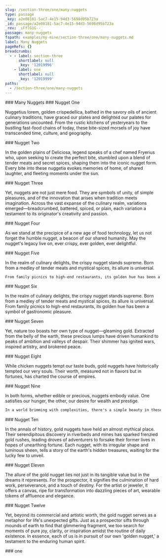 ```yaml
---
slug: /section-three/one/many-nuggets
type: passage
_key: a2e08181-5ac7-4e15-94d3-5698d95b723a
_id: passage/a2e08181-5ac7-4e15-94d3-5698d95b723a
_rev: _iFflG1G--_
passage: many-nuggets
fspath: examples/my-mine/section-three/one/many-nuggets.md
label: Many Nuggets
pageRefs: {}
breadcrumbs:
  - - label: section-three
      shortlabel: null
      _key: '12019996'
    - label: one
      shortlabel: null
      _key: '12019999'
paths:
  - /section-three/one/many-nuggets
---
```


<NuggetArea>
<Passage slug="/section-three/one/many-nuggets" type="passage" _key="a2e08181-5ac7-4e15-94d3-5698d95b723a" _id="passage/a2e08181-5ac7-4e15-94d3-5698d95b723a" _rev="_iFflG1G--_" passage="many-nuggets" fspath="examples/my-mine/section-three/one/many-nuggets.md" label="Many Nuggets" paths="/section-three/one/many-nuggets">
<NuggetBody>
### Many Nuggets

</NuggetBody>
<Breadcrumbs>
<Crumbs>
<Crumb _key="12019996" label="section-three" /><Crumb _key="12019999" label="one" />
</Crumbs>
</Breadcrumbs>
</Passage>

<NuggetsInbound>
</NuggetsInbound>
<NuggetsOutbound>
<Nugget direction="outbound" type="nugget" _key="5ab7e204-c630-4929-8e80-e44dc81e8c4a" _id="nugget/5ab7e204-c630-4929-8e80-e44dc81e8c4a" _rev="_iFflG1G--A" order="1" fspath="examples/my-mine/section-three/one/many-nuggets/nug01.md" label="Nugget One" paths="/section-three/one/many-nuggets/nugget-one" slug="/section-three/one/many-nuggets/nugget-one">
<NuggetBody>
### Nugget One

Nuggetius lorem, golden crispedellica, bathed in the savory oils of ancient culinary traditions, have graced our plates and delighted our palates for generations uncounted. From the rustic kitchens of yesteryears to the bustling fast-food chains of today, these bite-sized morsels of joy have transcended time, culture, and geography.

</NuggetBody>
</Nugget>

<Nugget direction="outbound" type="nugget" _key="16d61f24-52a5-4126-9b85-e37a4a6054e2" _id="nugget/16d61f24-52a5-4126-9b85-e37a4a6054e2" _rev="_iFflG1K---" order="2" fspath="examples/my-mine/section-three/one/many-nuggets/nug02.md" label="Nugget Two" paths="/section-three/one/many-nuggets/nugget-two" slug="/section-three/one/many-nuggets/nugget-two">
<NuggetBody>
### Nugget Two

In the golden plains of Deliciosa, legend speaks of a chef named Fryerius who, upon seeking to create the perfect bite, stumbled upon a blend of tender meats and secret spices, shaping them into the iconic nugget form. Every bite into these nuggetia evokes memories of home, of shared laughter, and fleeting moments under the sun.

</NuggetBody>
</Nugget>

<Nugget direction="outbound" type="nugget" _key="46fd6cf8-0648-4e7a-91fb-a3987aeda55f" _id="nugget/46fd6cf8-0648-4e7a-91fb-a3987aeda55f" _rev="_iFflG1K--_" order="3" fspath="examples/my-mine/section-three/one/many-nuggets/nug03.md" label="Nugget Three" paths="/section-three/one/many-nuggets/nugget-three" slug="/section-three/one/many-nuggets/nugget-three">
<NuggetBody>
### Nugget Three

Yet, nuggets are not just mere food. They are symbols of unity, of simple pleasures, and of the innovation that arises when tradition meets imagination. Across the vast expanse of the culinary realm, variations emerged—breadcrumbed, battered, spiced, or plain, each variation a testament to its originator's creativity and passion.

</NuggetBody>
</Nugget>

<Nugget direction="outbound" type="nugget" _key="7fb8a9e1-d22b-4c0f-8cd1-9e8bed90c43c" _id="nugget/7fb8a9e1-d22b-4c0f-8cd1-9e8bed90c43c" _rev="_iFflG1K--A" order="4" fspath="examples/my-mine/section-three/one/many-nuggets/nug04.md" label="Nugget Four" paths="/section-three/one/many-nuggets/nugget-four" slug="/section-three/one/many-nuggets/nugget-four">
<NuggetBody>
### Nugget Four

As we stand at the precipice of a new age of food technology, let us not forget the humble nugget, a beacon of our shared humanity. May the nugget's legacy live on, ever crispy, ever golden, ever delightful.

</NuggetBody>
</Nugget>

<Nugget direction="outbound" type="nugget" _key="caad9427-d1ec-4637-8a47-4ca1f8be8f5a" _id="nugget/caad9427-d1ec-4637-8a47-4ca1f8be8f5a" _rev="_iFflG1O---" order="5" fspath="examples/my-mine/section-three/one/many-nuggets/nug05.md" label="Nugget Five" paths="/section-three/one/many-nuggets/nugget-five" slug="/section-three/one/many-nuggets/nugget-five">
<NuggetBody>
### Nugget Five

In the realm of culinary delights, the crispy nugget stands supreme. Born from a medley of tender meats and mystical spices, its allure is universal.

```txt
From family picnics to high-end restaurants, its golden hue has been a symbol of gastronomic pleasure.
```

</NuggetBody>
</Nugget>

<Nugget direction="outbound" type="nugget" _key="9a84e02c-e5c8-42f3-80b0-2c4c5992bcce" _id="nugget/9a84e02c-e5c8-42f3-80b0-2c4c5992bcce" _rev="_iFflG1O--_" order="6" fspath="examples/my-mine/section-three/one/many-nuggets/nug06.md" label="Nugget Six" paths="/section-three/one/many-nuggets/nugget-six" slug="/section-three/one/many-nuggets/nugget-six">
<NuggetBody>
### Nugget Six

In the realm of culinary delights, the crispy nugget stands supreme. Born from a medley of tender meats and mystical spices, its allure is universal. From family picnics to high-end restaurants, its golden hue has been a symbol of gastronomic pleasure.

</NuggetBody>
</Nugget>

<Nugget direction="outbound" type="nugget" _key="042d2a2b-f33d-451e-908e-d716872c730e" _id="nugget/042d2a2b-f33d-451e-908e-d716872c730e" _rev="_iFflG1O--A" order="7" fspath="examples/my-mine/section-three/one/many-nuggets/nug07.md" label="Nugget Seven" paths="/section-three/one/many-nuggets/nugget-seven" slug="/section-three/one/many-nuggets/nugget-seven">
<NuggetBody>
### Nugget Seven

Yet, nature too boasts her own type of nugget—gleaming gold. Extracted from the belly of the earth, these precious lumps have driven humankind to peaks of ambition and valleys of despair. Their shimmer has ignited wars, inspired artistry, and brokered peace.

</NuggetBody>
</Nugget>

<Nugget direction="outbound" type="nugget" _key="8d55b848-cb8f-458a-b682-34f224d48257" _id="nugget/8d55b848-cb8f-458a-b682-34f224d48257" _rev="_iFflG1S---" order="8" fspath="examples/my-mine/section-three/one/many-nuggets/nug08.md" label="Nugget Eight" paths="/section-three/one/many-nuggets/nugget-eight" slug="/section-three/one/many-nuggets/nugget-eight">
<NuggetBody>
### Nugget Eight

While chicken nuggets tempt our taste buds, gold nuggets have historically tempted our very souls. Their worth, measured not in flavors but in fortunes, has charted the course of empires.

</NuggetBody>
</Nugget>

<Nugget direction="outbound" type="nugget" _key="249a7f38-26c0-4ac9-ab09-b419af839445" _id="nugget/249a7f38-26c0-4ac9-ab09-b419af839445" _rev="_iFflG1S--_" order="9" fspath="examples/my-mine/section-three/one/many-nuggets/nug09.md" label="Nugget Nine" paths="/section-three/one/many-nuggets/nugget-nine" slug="/section-three/one/many-nuggets/nugget-nine">
<NuggetBody>
### Nugget Nine

In both forms, whether edible or precious, nuggets embody value. One satisfies our hunger, the other, our desire for wealth and prestige.

```txt
In a world brimming with complexities, there's a simple beauty in these small, potent treasures.
```

</NuggetBody>
</Nugget>

<Nugget direction="outbound" type="nugget" _key="46558a49-c986-41c5-b01c-4fc13d2aec5d" _id="nugget/46558a49-c986-41c5-b01c-4fc13d2aec5d" _rev="_iFflG1S--A" order="10" fspath="examples/my-mine/section-three/one/many-nuggets/nug10.md" label="Nugget Ten" paths="/section-three/one/many-nuggets/nugget-ten" slug="/section-three/one/many-nuggets/nugget-ten">
<NuggetBody>
### Nugget Ten

In the annals of history, gold nuggets have held an almost mythical place. Their serendipitous discovery in riverbeds and mines has sparked frenzied gold rushes, leading droves of adventurers to forsake their former lives in hopes of unearthing fortune. Each nugget, with its irregular shape and luminous sheen, tells a story of the earth's hidden treasures, waiting for the lucky few to unveil.

</NuggetBody>
</Nugget>

<Nugget direction="outbound" type="nugget" _key="d0f6e9d8-d9fc-4b63-b73d-0c77a09ec237" _id="nugget/d0f6e9d8-d9fc-4b63-b73d-0c77a09ec237" _rev="_iFflG1W---" order="11" fspath="examples/my-mine/section-three/one/many-nuggets/nug11.md" label="Nugget Eleven" paths="/section-three/one/many-nuggets/nugget-eleven" slug="/section-three/one/many-nuggets/nugget-eleven">
<NuggetBody>
### Nugget Eleven

The allure of the gold nugget lies not just in its tangible value but in the dreams it represents. For the prospector, it signifies the culmination of hard work, perseverance, and a touch of destiny. For the artist or jeweler, it offers a canvas, ripe for transformation into dazzling pieces of art, wearable tokens of affluence and elegance.

</NuggetBody>
</Nugget>

<Nugget direction="outbound" type="nugget" _key="249b3b9c-d685-4d8d-a8e3-3dc4319c5174" _id="nugget/249b3b9c-d685-4d8d-a8e3-3dc4319c5174" _rev="_iFflG1W--_" order="12" fspath="examples/my-mine/section-three/one/many-nuggets/nug12.md" label="Nugget Twelve" paths="/section-three/one/many-nuggets/nugget-twelve" slug="/section-three/one/many-nuggets/nugget-twelve">
<NuggetBody>
### Nugget Twelve

Yet, beyond its commercial and artistic worth, the gold nugget serves as a metaphor for life's unexpected gifts. Just as a prospector sifts through mounds of earth to find that glimmering fragment, we too search for moments of pure joy, clarity, or inspiration amidst the routine of daily existence. In essence, each of us is in pursuit of our own 'golden nugget,' a testament to the enduring human spirit.

</NuggetBody>
</Nugget>

</NuggetsOutbound>
</NuggetArea>
<PassagesInbound>
<Passage direction="inbound" type="passage" _key="12019999" _id="passage/12019999" _rev="_iFflG1G---" label="one" passage="one" fspath="examples/my-mine/section-three/one" paths="/section-three/one" slug="/section-three/one">
<NuggetBody>
### one

</NuggetBody>
<Breadcrumbs>
<Crumbs>
<Crumb _key="12019996" label="section-three" />
</Crumbs>
</Breadcrumbs>
</Passage>

</PassagesInbound>
<PassagesOutbound>
</PassagesOutbound>
